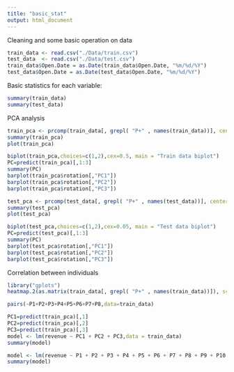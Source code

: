 ```yaml
---
title: "basic_stat"
output: html_document
---
```


Cleaning and some basic operation on data
```r
train_data <- read.csv("./Data/train.csv")
test_data  <- read.csv("./Data/test.csv")
train_data$Open.Date = as.Date(train_data$Open.Date, "%m/%d/%Y")
test_data$Open.Date = as.Date(test_data$Open.Date, "%m/%d/%Y")
```

Basic statistics for each variable:
```r
summary(train_data)
summary(test_data)
```

PCA analysis
```r
train_pca <- prcomp(train_data[, grepl( "P+" , names(train_data))], center = TRUE, scale = TRUE) 
summary(train_pca)
plot(train_pca)
```

```r
biplot(train_pca,choices=c(1,2),cex=0.5, main = "Train data biplot")
PC=predict(train_pca)[,1:3]
summary(PC)
barplot(train_pca$rotation[,"PC1"])
barplot(train_pca$rotation[,"PC2"])
barplot(train_pca$rotation[,"PC3"])
```

```r
test_pca <- prcomp(test_data[, grepl( "P+" , names(test_data))], center = TRUE, scale = TRUE) 
summary(test_pca)
plot(test_pca)

biplot(test_pca,choices=c(1,2),cex=0.05, main = "Test data biplot")
PC=predict(test_pca)[,1:3]
summary(PC)
barplot(test_pca$rotation[,"PC1"])
barplot(test_pca$rotation[,"PC2"])
barplot(test_pca$rotation[,"PC3"])
```

Correlation between individuals
```r
library("gplots")
heatmap.2(as.matrix(train_data[, grepl( "P+" , names(train_data))]), scale="column")
```

```r
pairs(~P1+P2+P3+P4+P5+P6+P7+P8,data=train_data)
```

```r
PC1=predict(train_pca)[,1]
PC2=predict(train_pca)[,2]
PC3=predict(train_pca)[,3]
model <- lm(revenue ~ PC1 + PC2 + PC3,data = train_data)
summary(model)

model <- lm(revenue ~ P1 + P2 + P3 + P4 + P5 + P6 + P7 + P8 + P9 + P10 + P11 + P12 + P13 + P13 + P14 + P15 + P16 + P17 + P18 + P19 + P20 + P21 + P22 + P23 + P24 + P25 + P26,data = train_data)
summary(model)
```
